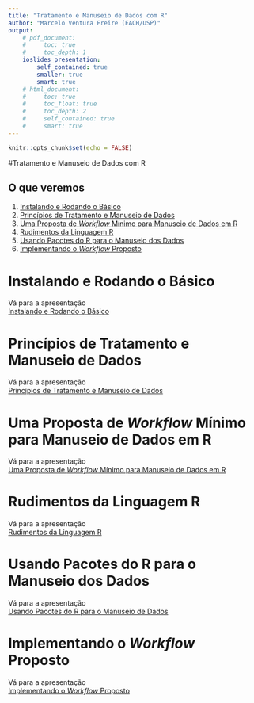 ```yaml
---
title: "Tratamento e Manuseio de Dados com R"
author: "Marcelo Ventura Freire (EACH/USP)"
output: 
    # pdf_document:
    #     toc: true
    #     toc_depth: 1
    ioslides_presentation:
        self_contained: true
        smaller: true
        smart: true
    # html_document:
    #     toc: true
    #     toc_float: true
    #     toc_depth: 2
    #     self_contained: true
    #     smart: true
---
```


```r
knitr::opts_chunk$set(echo = FALSE)
```





#Tratamento e Manuseio de Dados com R



## O que veremos

1. [Instalando e Rodando o Básico](#4)
1. [Princípios de Tratamento e Manuseio de Dados](#5)
1. [Uma Proposta de *Workflow* Mínimo para Manuseio de Dados em R](#6)
1. [Rudimentos da Linguagem R](#7)
1. [Usando Pacotes do R para o Manuseio dos Dados](#8)
1. [Implementando o *Workflow* Proposto](#9)





# Instalando e Rodando o Básico {#instalando}

Vá para a apresentação  
[Instalando e Rodando o Básico](instalando.rodando.R.html)






# Princípios de Tratamento e Manuseio de Dados {#principios}

Vá para a apresentação  
[Princípios de Tratamento e Manuseio de Dados](principios.tratamento.dado.html)







# Uma Proposta de *Workflow* Mínimo para Manuseio de Dados em R {#workflow}
Vá para a apresentação  
[Uma Proposta de *Workflow* Mínimo para Manuseio de Dados em R](workflow.html)





# Rudimentos da Linguagem R {#rudimentos}

Vá para a apresentação  
[Rudimentos da Linguagem R](rudimentos.linguagem.R.html)






# Usando Pacotes do R para o Manuseio dos Dados {#pacotes}

Vá para a apresentação  
[Usando Pacotes do R para o Manuseio de Dados](pacotes.manuseio.dados.R.html)







# Implementando o *Workflow* Proposto {#workflow2}
Vá para a apresentação  
[Implementando o *Workflow* Proposto](workflow.html)

